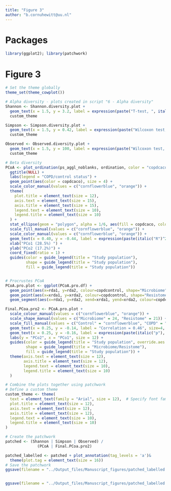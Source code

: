 ```yaml
---
title: "Figure 3"
author: "b.cornuhewitt@uu.nl"
---
```

# Packages
```r
library(ggplot2); library(patchwork)
```
# Figure 3 
```r
# Set the theme globally
theme_set(theme_cowplot())

# Alpha diversity - plots created in script "6 - Alpha diversity" 
Shannon <- Shannon.diversity.plot + 
  geom_text(x = 1.5, y = 3.2, label = expression(paste("T-test, ", italic("p"), " value = 0.047")), size = 4, inherit.aes = FALSE) +
  custom_theme

Simpson <- Simpson.diversity.plot + 
  geom_text(x = 1.5, y = 0.42, label = expression(paste("Wilcoxon test, ", italic("p"), " value = 0.37")), size = 4, inherit.aes = FALSE) +
  custom_theme

Observed <- Observed.diversity.plot + 
  geom_text(x = 1.5, y = 100, label = expression(paste("Wilcoxon test, ", italic("p"), " value = 0.17")), size = 4, inherit.aes = FALSE) +
  custom_theme

# Beta diversity
PCoA <- plot_ordination(ps_aggl_noblanks, ordination, color = "copdcaco", shape = "copdcaco") +
  ggtitle(NULL) +
  labs(legend = "COPD/control status") +
  geom_point(aes(color = copdcaco), size = 4) +
  scale_color_manual(values = c("cornflowerblue", "orange")) +
  theme(
    plot.title = element_text(size = 12),
    axis.text = element_text(size = 15),
    axis.title = element_text(size = 15),
    legend.text = element_text(size = 10),
    legend.title = element_text(size = 10)
  ) +
  stat_ellipse(geom = "polygon", alpha = 1/6, aes(fill = copdcaco, color = copdcaco)) +
  scale_fill_manual(values = c("cornflowerblue", "orange")) +
  scale_color_manual(values = c("cornflowerblue", "orange")) +
  geom_text(x = 0.40, y = -0.44, label = expression(paste(italic("R")^2, " = 2%, ", italic("p"), " value = 0.19")), size=4, vjust = 1, parse = TRUE, show.legend = FALSE, color = "black") +
  xlab("PCo1 (28.5%) ") +
  ylab("PCo2 (17.2%)") +
  coord_fixed(ratio = 1) +
  guides(color = guide_legend(title = "Study population"),
         shape = guide_legend(title = "Study population"),
         fill = guide_legend(title = "Study population"))


# Procrustes PCoA 
PCoA.pro.plot <- ggplot(PCoA.pro.df) +
  geom_point(aes(x=rda1, y=rda2, colour=copdcontrol, shape="Microbiome", fill=copdcontrol), size = 3) +
  geom_point(aes(x=xrda1, y=xrda2, colour=copdcontrol, shape="Resistome", fill=copdcontrol), size = 3) +
  geom_segment(aes(x=rda1, y=rda2, xend=xrda1, yend=xrda2, colour=copdcontrol), arrow=arrow(length=unit(0.2, "cm")))

Final.PCoa.pro2 <- PCoA.pro.plot + 
  scale_colour_manual(values = c("cornflowerblue", "orange")) +  
  scale_shape_manual(values = c("Microbiome" = 24, "Resistome" = 21)) +  
  scale_fill_manual(values = c("Control" = "cornflowerblue", "COPD" = "orange")) +  
  geom_text(x = 0.25, y = -0.14, label = "Correlation = 0.46", size=4, vjust = 1) +
  geom_text(x = 0.25, y = -0.16, label = expression(paste(italic("p"), " value = 1e-04")), size=4, vjust = 1) +  
  labs(y = "PCo2", x = "PCo1", size = 12) +
  guides(color = guide_legend(title = "Study population", override.aes = list(shape = NA)),
         shape = guide_legend(title = "Microbiome/Resistome"),
         fill = guide_legend(title = "Study population")) + 
  theme(axis.text = element_text(size = 12), 
        axis.title = element_text(size = 12), 
        legend.text = element_text(size = 10),
        legend.title = element_text(size = 10)
  )

# Combine the plots together using patchwork
# Define a custom theme
custom_theme <- theme(
  text = element_text(family = "Arial", size = 12),  # Specify font family and size
  plot.title = element_text(size = 12),
  axis.text = element_text(size = 12),
  axis.title = element_text(size = 12),
  legend.text = element_text(size = 10),
  legend.title = element_text(size = 10)
)

# Create the patchwork
patched <- (Shannon | Simpson | Observed) / 
              (PCoA | Final.PCoa.pro2) 

patched_labelled <- patched + plot_annotation(tag_levels = 'a')& 
  theme(plot.tag = element_text(size = 16))
# Save the patchwork
ggsave(filename = "../Output_files/Manuscript_figures/patched_labelled.svg", width = 12, height = 8, plot = patched_labelled)


ggsave(filename = "../Output_files/Manuscript_figures/patched_labelled.pdf", width = 12, height = 8, plot = patched_labelled)

```

